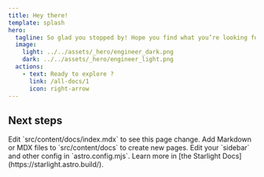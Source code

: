 ```yaml
---
title: Hey there!
template: splash
hero:
  tagline: So glad you stopped by! Hope you find what you’re looking for (and a bit more).
  image:
    light: ../../assets/_hero/engineer_dark.png
    dark: ../../assets/_hero/engineer_light.png
  actions:
    - text: Ready to explore ?
      link: /all-docs/1
      icon: right-arrow
---
```



## Next steps

<CardGrid stagger>
  <Card title="Update content" icon="pencil">
    Edit `src/content/docs/index.mdx` to see this page change.
  </Card>
  <Card title="Add new content" icon="add-document">
    Add Markdown or MDX files to `src/content/docs` to create new pages.
  </Card>
  <Card title="Configure your site" icon="setting">
    Edit your `sidebar` and other config in `astro.config.mjs`.
  </Card>
  <Card title="Read the docs" icon="open-book">
    Learn more in [the Starlight Docs](https://starlight.astro.build/).
  </Card>
</CardGrid>
